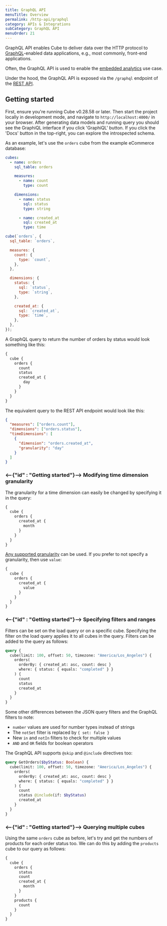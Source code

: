 ```yaml
---
title: GraphQL API
menuTitle: Overview
permalink: /http-api/graphql
category: APIs & Integrations
subCategory: GraphQL API
menuOrder: 21
---
```


GraphQL API enables Cube to deliver data over the HTTP protocol to
[GraphQL][graphql]-enabled data applications, e.g., most commonly, front-end
applications.

Often, the GraphQL API is used to enable the [embedded analytics][cube-ea]
use case.

Under the hood, the GraphQL API is exposed via the `/graphql` endpoint of the
[REST API][ref-rest-api].

## Getting started

First, ensure you're running Cube v0.28.58 or later. Then start the project
locally in development mode, and navigate to `http://localhost:4000/` in your
browser. After generating data models and running query you should see the
GraphiQL interface if you click 'GraphiQL' button. If you click the 'Docs'
button in the top-right, you can explore the introspected schema.

As an example, let's use the `orders` cube from the example eCommerce database:

<CodeTabs>

```yaml
cubes:
  - name: orders
    sql_table: orders

    measures:
      - name: count
        type: count

    dimensions:
      - name: status
        sql: status
        type: string

      - name: created_at
        sql: created_at
        type: time
```

```javascript
cube(`orders`, {
  sql_table: `orders`,

  measures: {
    count: {
      type: `count`,
    },
  },

  dimensions: {
    status: {
      sql: `status`,
      type: `string`,
    },

    created_at: {
      sql: `created_at`,
      type: `time`,
    },
  },
});
```

</CodeTabs>

A GraphQL query to return the number of orders by status would look something
like this:

```graphql
{
  cube {
    orders {
      count
      status
      created_at {
        day
      }
    }
  }
}
```

The equivalent query to the REST API endpoint would look like this:

```json
{
  "measures": ["orders.count"],
  "dimensions": ["orders.status"],
  "timeDimensions": [
    {
      "dimension": "orders.created_at",
      "granularity": "day"
    }
  ]
}
```

### <--{"id" : "Getting started"}--> Modifying time dimension granularity

The granularity for a time dimension can easily be changed by specifying it in
the query:

```graphql
{
  cube {
    orders {
      created_at {
        month
      }
    }
  }
}
```

[Any supported granularity][ref-schema-ref-preagg-granularity] can be used. If
you prefer to not specify a granularity, then use `value`:

```graphql
{
  cube {
    orders {
      created_at {
        value
      }
    }
  }
}
```

### <--{"id" : "Getting started"}--> Specifying filters and ranges

Filters can be set on the load query or on a specific cube. Specifying the
filter on the load query applies it to all cubes in the query. Filters can be
added to the query as follows:

```graphql
query {
  cube(limit: 100, offset: 50, timezone: "America/Los_Angeles") {
    orders(
      orderBy: { created_at: asc, count: desc }
      where: { status: { equals: "completed" } }
    ) {
      count
      status
      created_at
    }
  }
}
```

Some other differences between the JSON query filters and the GraphQL filters to
note:

- `number` values are used for number types instead of strings
- The `notSet` filter is replaced by `{ set: false }`
- New `in` and `notIn` filters to check for multiple values
- `AND` and `OR` fields for boolean operators

The GraphQL API supports `@skip` and `@include` directives too:

```graphql
query GetOrders($byStatus: Boolean) {
  cube(limit: 100, offset: 50, timezone: "America/Los_Angeles") {
    orders(
      orderBy: { created_at: asc, count: desc }
      where: { status: { equals: "completed" } }
    ) {
      count
      status @include(if: $byStatus)
      created_at
    }
  }
}
```

### <--{"id" : "Getting started"}--> Querying multiple cubes

Using the same `orders` cube as before, let's try and get the numbers of
products for each order status too. We can do this by adding the `products` cube
to our query as follows:

```graphql
{
  cube {
    orders {
      status
      count
      created_at {
        month
      }
    }
    products {
      count
    }
  }
}
```

[ref-schema-ref-preagg-granularity]: /schema/reference/pre-aggregations#parameters-granularity
[ref-rest-api]: /http-api/rest
[graphql]: https://graphql.org
[cube-ea]: https://cube.dev/use-cases/embedded-analytics